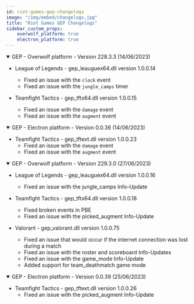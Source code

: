 ```yaml
---
id: riot-games-gep-changelogs
image: "/img/embed/changelogs.jpg"
title: "Riot Games GEP Changelogs"
sidebar_custom_props:
    overwolf_platform: true
    electron_platform: true
---
```


<details open>
<summary>GEP - Overwolf platform - Version 228.3.3 (14/06/2023) </summary>

* League of Legends - gep_leauguex64.dll version 1.0.0.14
    * Fixed an issue with the `clock` event
    * Fixed an issue with the `jungle_camps` timer

* Teamfight Tactics - gep_tftx64.dll version 1.0.0.15
    * Fixed an issue with the `damage` event
    * Fixed an issue with the `augment` event

</details>

<details open>
<summary>GEP - Electron platform - Version 0.0.36 (14/06/2023) </summary>

* Teamfight Tactics - gep_tftext.dll version 1.0.0.23
    * Fixed an issue with the `damage` event
    * Fixed an issue with the `augment` event

</details>

<details open>
<summary>GEP - Overwolf platform - Version 229.3.0 (27/06/2023) </summary>

* League of Legends - gep_leauguex64.dll version 1.0.0.16
    * Fixed an issue with the jungle_camps Info-Update

* Teamfight Tactics - gep_tftx64.dll version 1.0.0.18
    * Fixed broken events in PBE
    * Fixed an issue with the picked_augment Info-Update

* Valorant - gep_valorant.dll version 1.0.0.75
    * Fixed an issue that would occur if the internet connection was lost during a match
    * Fixed an issue with the roster and scoreboard Info-Updates
    * Fixed an issue with the game_mode Info-Update
    * Added support for team_deathmatch game mode

</details>

<details open>

<summary>GEP - Electron platform - Version 0.0.39 (25/06/2023) </summary>

* Teamfight Tactics - gep_tftext.dll version 1.0.0.26
    * Fixed an issue with the picked_augment Info-Update
    
</details>

